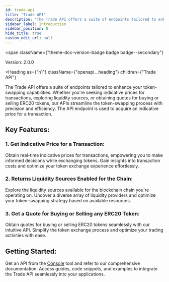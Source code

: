 ```yaml
---
id: trade-api
title: "Trade API"
description: "The Trade API offers a suite of endpoints tailored to enhance your token-swapping capabilities. Whether you're seeking indicative prices for transactions, exploring liquidity sources, or obtaining quotes for buying or selling ERC20 tokens, our APIs streamline the token-swapping process with precision and efficiency. The API endpoint is used to acquire an indicative price for a transaction."
sidebar_label: Introduction
sidebar_position: 0
hide_title: true
custom_edit_url: null
---
```



<span
  className={"theme-doc-version-badge badge badge--secondary"}
>
  Version: 2.0.0
</span>

<Heading
  as={"h1"}
  className={"openapi__heading"}
  children={"Trade API"}
>
</Heading>



The Trade API offers a suite of endpoints tailored to enhance your token-swapping capabilities. Whether you're seeking indicative prices for transactions, exploring liquidity sources, or obtaining quotes for buying or selling ERC20 tokens, our APIs streamline the token-swapping process with precision and efficiency. The API endpoint is used to acquire an indicative price for a transaction.

## Key Features:

### 1. Get Indicative Price for a Transaction:
  Obtain real-time indicative prices for transactions, empowering you to make informed decisions while exchanging tokens. Gain insights into transaction costs and optimize your token exchange experience effortlessly.

### 2. Returns Liquidity Sources Enabled for the Chain:
  Explore the liquidity sources available for the blockchain chain you're operating on. Uncover a diverse array of liquidity providers and optimize your token-swapping strategy based on available resources.

### 3. Get a Quote for Buying or Selling any ERC20 Token:
  Obtain quotes for buying or selling ERC20 tokens seamlessly with our intuitive API. Simplify the token exchange process and optimize your trading activities with ease.

## Getting Started:

Get an API from the [Console](https://console.fuse.io/build) tool and refer to our comprehensive documentation. Access guides, code snippets, and examples to integrate the Trade API seamlessly into your applications.



      